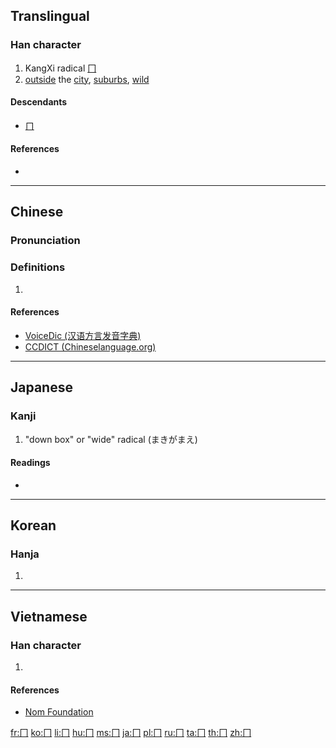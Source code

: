 {{also|ㄇ|冖}}
==Translingual==
{{stroke order|type=animate}}
{{Han etyl}}

===Han character===
{{Han char|rn=13|rad=冂|as=00|sn=2|four=|canj=LS,XLS}}

# KangXi radical [[Index:Chinese radical/冂|冂]]
# [[outside]] the [[city]], [[suburbs]], [[wild]]

====Descendants====
* [[ㄇ]]

====References====
* {{Han ref|kx=0128.300|dkj=01506|dj=0289.090|hdz=10096.130|uh=5182|ud=20866}}

----

==Chinese==
{{zh-forms}}

===Pronunciation===
{{zh-pron
|m=jiōng
|c=gwing1
|h=pfs=koén/koên
|mn=keng
|w=
|mc=y
|oc=
|ma=|ma2=
|cat=
}}

===Definitions===
{{zh-hanzi}}

# {{defn|Han|sort=冂00}}

====References====
* [http://cn.voicedic.com/ VoiceDic (汉语方言发音字典)]
* [http://www.chineselanguage.org/dictionaries/?mode=view&module=chardict&query=%E5%86%82 CCDICT (Chineselanguage.org)]

----

==Japanese==

===Kanji===
{{ja-kanji|grade=r|rs=冂00}}

# "down box" or "wide" radical (まきがまえ)

====Readings====
* {{ja-readings|goon=[[きゅう]] (kyū)|kanon=[[けい]] (kei)}}

----

==Korean==

===Hanja===
{{ko-hanja|hangeul=경|rv=gyeong|mr=kyŏng|eumhun=멀|ehrv=meol}}

# {{defn|lang=ko|sort=冂00}}

----

==Vietnamese==

===Han character===
{{vi-hantu|[[quynh]]|rs=冂00}}

# {{defn|lang=vi|sort=冂00}}

====References====
* [http://nomfoundation.org/common/nom_details.php?codepoint=5182 Nom Foundation]

[[Category:CJKV radicals| ]]

[[fr:冂]]
[[ko:冂]]
[[li:冂]]
[[hu:冂]]
[[ms:冂]]
[[ja:冂]]
[[pl:冂]]
[[ru:冂]]
[[ta:冂]]
[[th:冂]]
[[zh:冂]]